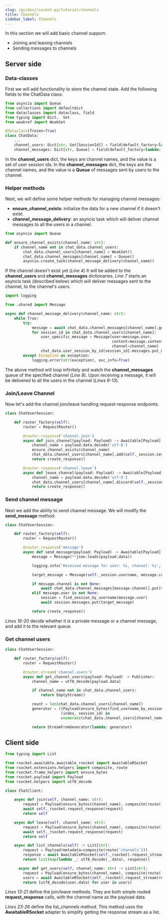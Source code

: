 ```yaml
---
slug: /guides/rsocket-py/tutorial/channels
title: Channels
sidebar_label: Channels
---
```


In this section we will add basic channel support:
- Joining and leaving channels
- Sending messages to channels

## Server side

### Data-classes
First we will add functionality to store the channel state. Add the following fields to the ChatData class:

```py
from asyncio import Queue
from collections import defaultdict
from dataclasses import dataclass, field
from typing import Dict,  Set
from weakref import WeakSet

@dataclass(frozen=True)
class ChatData:
    ...
    channel_users: Dict[str, Set[SessionId]] = field(default_factory=lambda: defaultdict(WeakSet))
    channel_messages: Dict[str, Queue] = field(default_factory=lambda: defaultdict(Queue))
```

In the <b>channel_users</b> dict, the keys are channel names, and the value is a set of user session ids.
In the <b>channel_messages</b> dict, the keys are the channel names, and the value is a <b>Queue</b> of messages sent by users to the channel.

### Helper methods

Next, we will define some helper methods for managing channel messages:
- <b>ensure_channel_exists</b>: initialize the data for a new channel if it doesn't exist.
- <b>channel_message_delivery</b>: an asyncio task which will deliver channel messages to all the users in a channel.

```py
from asyncio import Queue

def ensure_channel_exists(channel_name: str):
    if channel_name not in chat_data.channel_users:
        chat_data.channel_users[channel_name] = WeakSet()
        chat_data.channel_messages[channel_name] = Queue()
        asyncio.create_task(channel_message_delivery(channel_name))
```

If the channel doesn't exist yet (*Line 4*) It will be added to the <b>channel_users</b> and <b>channel_messages</b> dictionaries.
*Line 7* starts an asyncio task (described below) which will deliver messages sent to the channel, to the channel's users.

```py
import logging

from .shared import Message

async def channel_message_delivery(channel_name: str):
    while True:
        try:
            message = await chat_data.channel_messages[channel_name].get()
            for session_id in chat_data.channel_users[channel_name]:
                user_specific_message = Message(user=message.user,
                                                content=message.content,
                                                channel=channel_name)
                chat_data.user_session_by_id[session_id].messages.put_nowait(user_specific_message)
        except Exception as exception:
            logging.error(str(exception), exc_info=True)
```

The above method will loop infinitely and watch the <b>channel_messages</b> queue of the specified
channel (*Line 8*). Upon receiving a message, it will be delivered to all the users in the channel (*Lines 9-13*).

### Join/Leave Channel

Now let's add the channel join/leave handling request-response endpoints.

```py
class ChatUserSession:

    def router_factory(self):
        router = RequestRouter()

        @router.response('channel.join')
        async def join_channel(payload: Payload) -> Awaitable[Payload]:
            channel_name = payload.data.decode('utf-8')
            ensure_channel_exists(channel_name)
            chat_data.channel_users[channel_name].add(self._session.session_id)
            return create_response()

        @router.response('channel.leave')
        async def leave_channel(payload: Payload) -> Awaitable[Payload]:
            channel_name = payload.data.decode('utf-8')
            chat_data.channel_users[channel_name].discard(self._session.session_id)
            return create_response()
```

### Send channel message

Next we add the ability to send channel message. We will modify the <b>send_message</b> method:

```py
class ChatUserSession:

    def router_factory(self):
        router = RequestRouter()

        @router.response('message')
        async def send_message(payload: Payload) -> Awaitable[Payload]:
            message = Message(**json.loads(payload.data))

            logging.info('Received message for user: %s, channel: %s', message.user, message.channel)

            target_message = Message(self._session.username, message.content, message.channel)

            if message.channel is not None:
                await chat_data.channel_messages[message.channel].put(target_message)
            elif message.user is not None:
                session = find_session_by_username(message.user)
                await session.messages.put(target_message)

            return create_response()
```

*Lines 16-20* decide whether it is a private message or a channel message, and add it to the relevant queue.


### Get channel users

```py
class ChatUserSession:

    def router_factory(self):
        router = RequestRouter()

        @router.stream('channel.users')
        async def get_channel_users(payload: Payload) -> Publisher:
            channel_name = utf8_decode(payload.data)

            if channel_name not in chat_data.channel_users:
                return EmptyStream()

            count = len(chat_data.channel_users[channel_name])
            generator = ((Payload(ensure_bytes(find_username_by_session(session_id))), index == count) for
                         (index, session_id) in
                         enumerate(chat_data.channel_users[channel_name], 1))

            return StreamFromGenerator(lambda: generator)
```

## Client side

```py
from typing import List

from rsocket.awaitable.awaitable_rsocket import AwaitableRSocket
from rsocket.extensions.helpers import composite, route
from rsocket.frame_helpers import ensure_bytes
from rsocket.payload import Payload
from rsocket.helpers import utf8_decode

class ChatClient:

    async def join(self, channel_name: str):
        request = Payload(ensure_bytes(channel_name), composite(route('channel.join')))
        await self._rsocket.request_response(request)
        return self

    async def leave(self, channel_name: str):
        request = Payload(ensure_bytes(channel_name), composite(route('channel.leave')))
        await self._rsocket.request_response(request)
        return self

    async def list_channels(self) -> List[str]:
        request = Payload(metadata=composite(route('channels')))
        response = await AwaitableRSocket(self._rsocket).request_stream(request)
        return list(map(lambda _: utf8_decode(_.data), response))

      async def get_users(self, channel_name: str) -> List[str]:
        request = Payload(ensure_bytes(channel_name), composite(route('channel.users')))
        users = await AwaitableRSocket(self._rsocket).request_stream(request)
        return [utf8_decode(user.data) for user in users]
```

*Lines 13-21* define the join/leave methods. They are both simple routed <b>request_response</b> calls, with the channel name as the payload data.

*Lines 23-26* define the list_channels method. This method uses the <b>AwaitableRSocket</b> adapter to simplify getting the response stream as a list.

